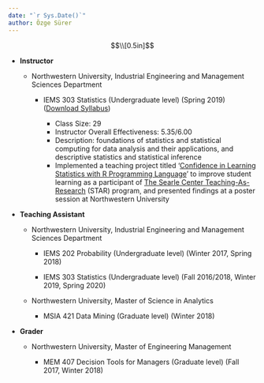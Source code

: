 ```yaml
---
date: "`r Sys.Date()`"
author: Özge Sürer
---
```


$$\\[0.5in]$$

* **Instructor**

    + Northwestern University, Industrial Engineering and Management Sciences Department
  
      - IEMS 303 Statistics (Undergraduate level) (Spring 2019) (<a href="folder/Syllabus.pdf#" class="download" title="Download Syllabus as PDF">Download Syllabus</a>)
      
        - Class Size: 29
        - Instructor Overall Effectiveness: 5.35/6.00
        - Description: foundations of statistics and statistical computing for data analysis and their applications, and descriptive statistics and statistical inference
        - Implemented a teaching project titled '<a href="folder/main.pdf#" class="download" title="Download STAR poster as PDF">Confidence in Learning Statistics with R Programming Language</a>' to improve student learning as a participant of [The Searle Center Teaching-As-Research](https://www.northwestern.edu/searle/initiatives/grad/cirtl/searle-teaching-as-research-program/index.html) (STAR) program, and presented findings at a poster session at Northwestern University

  
* **Teaching Assistant**
    
     + Northwestern University, Industrial Engineering and Management Sciences Department
     
        - IEMS 202 Probability (Undergraduate level) (Winter 2017, Spring 2018)
        
        - IEMS 303 Statistics (Undergraduate level) (Fall 2016/2018, Winter 2019, Spring 2020)
        
    + Northwestern University, Master of Science in Analytics
        
        - MSIA 421 Data Mining (Graduate level) (Winter 2018)
        
* **Grader**    

     + Northwestern University, Master of Engineering Management

        - MEM 407 Decision Tools for Managers (Graduate level) (Fall 2017, Winter 2018)
		